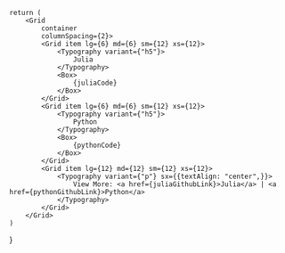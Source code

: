 

    return (
        <Grid
            container
            columnSpacing={2}>
            <Grid item lg={6} md={6} sm={12} xs={12}>
                <Typography variant={"h5"}>
                    Julia
                </Typography>
                <Box>
                    {juliaCode}
                </Box>
            </Grid>
            <Grid item lg={6} md={6} sm={12} xs={12}>
                <Typography variant={"h5"}>
                    Python
                </Typography>
                <Box>
                    {pythonCode}
                </Box>
            </Grid>
            <Grid item lg={12} md={12} sm={12} xs={12}>
                <Typography variant={"p"} sx={{textAlign: "center",}}>
                    View More: <a href={juliaGithubLink}>Julia</a> | <a href={pythonGithubLink}>Python</a>
                </Typography>
            </Grid>
        </Grid>
    )
}